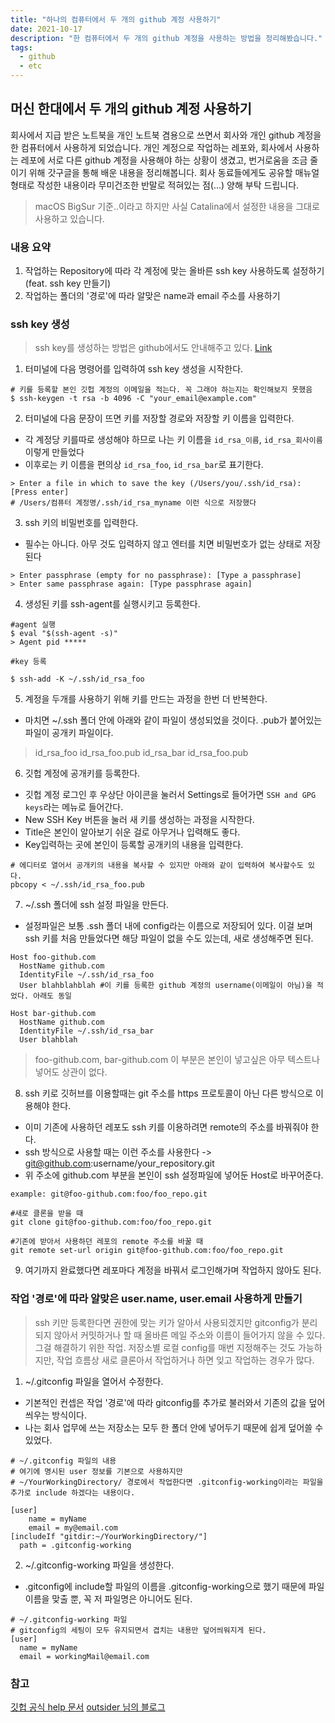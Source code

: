 ```yaml
---
title: "하나의 컴퓨터에서 두 개의 github 계정 사용하기"
date: 2021-10-17
description: "한 컴퓨터에서 두 개의 github 계정을 사용하는 방법을 정리해봤습니다."
tags:
  - github
  - etc
---
```


## 머신 한대에서 두 개의 github 계정 사용하기

회사에서 지급 받은 노트북을 개인 노트북 겸용으로 쓰면서 회사와 개인 github 계정을 한 컴퓨터에서 사용하게 되었습니다.
개인 계정으로 작업하는 레포와, 회사에서 사용하는 레포에 서로 다른 github 계정을 사용해야 하는 상황이 생겼고, 번거로움을 조금 줄이기 위해 갓구글을 통해 배운 내용을 정리해봅니다.
회사 동료들에게도 공유할 매뉴얼 형태로 작성한 내용이라 무미건조한 반말로 적혀있는 점(...) 양해 부탁 드립니다.

> macOS BigSur 기준..이라고 하지만 사실 Catalina에서 설정한 내용을 그대로 사용하고 있습니다.

### 내용 요약
1. 작업하는 Repository에 따라 각 계정에 맞는 올바른 ssh key 사용하도록 설정하기 (feat. ssh key 만들기)
2. 작업하는 폴더의 '경로'에 따라 알맞은 name과 email 주소를 사용하기

### ssh key 생성

> ssh key를 생성하는 방법은 github에서도 안내해주고 있다. [Link](https://help.github.com/en/github/authenticating-to-github/generating-a-new-ssh-key-and-adding-it-to-the-ssh-agent)

1. 터미널에 다음 명령어를 입력하여 ssh key 생성을 시작한다.

```shell script
# 키를 등록할 본인 깃헙 계정의 이메일을 적는다. 꼭 그래야 하는지는 확인해보지 못했음
$ ssh-keygen -t rsa -b 4096 -C "your_email@example.com"
```

2. 터미널에 다음 문장이 뜨면 키를 저장할 경로와 저장할 키 이름을 입력한다.
 - 각 계정당 키를따로 생성해야 하므로 나는 키 이름을 `id_rsa_이름`, `id_rsa_회사이름` 이렇게 만들었다
 - 이후로는 키 이름을 편의상 `id_rsa_foo`, `id_rsa_bar`로 표기한다.
```shell script
> Enter a file in which to save the key (/Users/you/.ssh/id_rsa): [Press enter]
# /Users/컴퓨터 계정명/.ssh/id_rsa_myname 이런 식으로 저장했다
```

3. ssh 키의 비밀번호를 입력한다.
 - 필수는 아니다. 아무 것도 입력하지 않고 엔터를 치면 비밀번호가 없는 상태로 저장된다
```shell script
> Enter passphrase (empty for no passphrase): [Type a passphrase]
> Enter same passphrase again: [Type passphrase again]
```

4. 생성된 키를 ssh-agent를 실행시키고 등록한다.

```shell script
#agent 실행
$ eval "$(ssh-agent -s)"
> Agent pid *****

#key 등록

$ ssh-add -K ~/.ssh/id_rsa_foo
```

5. 계정을 두개를 사용하기 위해 키를 만드는 과정을 한번 더 반복한다.
 - 마치면 ~/.ssh 폴더 안에 아래와 같이 파일이 생성되었을 것이다. .pub가 붙어있는 파일이 공개키 파일이다.

> id_rsa_foo
> id_rsa_foo.pub
> id_rsa_bar
> id_rsa_foo.pub

6. 깃헙 계정에 공개키를 등록한다.
 - 깃헙 계정 로그인 후 우상단 아이콘을 눌러서 Settings로 들어가면 `SSH and GPG keys`라는 메뉴로 들어간다.
 - New SSH Key 버튼을 눌러 새 키를 생성하는 과정을 시작한다.
 - Title은 본인이 알아보기 쉬운 걸로 아무거나 입력해도 좋다.
 - Key입력하는 곳에 본인이 등록할 공개키의 내용을 입력한다.
```shell script
# 에디터로 열어서 공개키의 내용을 복사할 수 있지만 아래와 같이 입력하여 복사할수도 있다.
pbcopy < ~/.ssh/id_rsa_foo.pub
```

7. ~/.ssh 폴더에 ssh 설정 파일을 만든다.
 - 설정파일은 보통 .ssh 폴더 내에 config라는 이름으로 저장되어 있다. 이걸 보며 ssh 키를 처음 만들었다면 해당 파일이 없을 수도 있는데, 새로 생성해주면 된다.
```shell script
Host foo-github.com
  HostName github.com
  IdentityFile ~/.ssh/id_rsa_foo
  User blahblahblah #이 키를 등록한 github 계정의 username(이메일이 아님)을 적었다. 아래도 동일

Host bar-github.com
  HostName github.com
  IdentityFile ~/.ssh/id_rsa_bar
  User blahblah
```
> foo-github.com, bar-github.com 이 부분은 본인이 넣고싶은 아무 텍스트나 넣어도 상관이 없다.

8. ssh 키로 깃허브를 이용할때는 git 주소를 https 프로토콜이 아닌 다른 방식으로 이용해야 한다.
 - 이미 기존에 사용하던 레포도 ssh 키를 이용하려면 remote의 주소를 바꿔줘야 한다.
 - ssh 방식으로 사용할 때는 이런 주소를 사용한다 -> git@github.com:username/your_repository.git
 - 위 주소에 github.com 부분을 본인이 ssh 설정파일에 넣어둔 Host로 바꾸어준다.
```shell script
example: git@foo-github.com:foo/foo_repo.git

#새로 클론을 받을 때
git clone git@foo-github.com:foo/foo_repo.git

#기존에 받아서 사용하던 레포의 remote 주소를 바꿀 때
git remote set-url origin git@foo-github.com:foo/foo_repo.git
```

9. 여기까지 완료했다면 레포마다 계정을 바꿔서 로그인해가며 작업하지 않아도 된다.

### 작업 '경로'에 따라 알맞은 user.name, user.email 사용하게 만들기

> ssh 키만 등록한다면 권한에 맞는 키가 알아서 사용되겠지만 gitconfig가 분리되지 않아서 커밋하거나 할 때 올바른 메일 주소와 이름이 들어가지 않을 수 있다. 그걸 해결하기 위한 작업.
> 저장소별 로컬 config를 매번 지정해주는 것도 가능하지만, 작업 흐름상 새로 클론아서 작업하거나 하면 잊고 작업하는 경우가 많다.

1. ~/.gitconfig 파일을 열어서 수정한다.
 - 기본적인 컨셉은 작업 '경로'에 따라 gitconfig를 추가로 불러와서 기존의 값을 덮어씌우는 방식이다.
 - 나는 회사 업무에 쓰는 저장소는 모두 한 폴더 안에 넣어두기 때문에 쉽게 덮어쓸 수 있었다.

```shell script
# ~/.gitconfig 파일의 내용
# 여기에 명시된 user 정보를 기본으로 사용하지만
# ~/YourWorkingDirectory/ 경로에서 작업한다면 .gitconfig-working이라는 파일을 추가로 include 하겠다는 내용이다.

[user]
	name = myName
	email = my@email.com
[includeIf "gitdir:~/YourWorkingDirectory/"]
  path = .gitconfig-working
```

2. ~/.gitconfig-working 파일을 생성한다.
 - .gitconfig에 include할 파일의 이름을 .gitconfig-working으로 했기 때문에 파일 이름을 맞출 뿐, 꼭 저 파일명은 아니어도 된다.
```shell script
# ~/.gitconfig-working 파일
# gitconfig의 세팅이 모두 유지되면서 겹치는 내용만 덮어씌워지게 된다.
[user]
  name = myName
  email = workingMail@email.com
```


### 참고
[깃헙 공식 help 문서](https://help.github.com/en/github/authenticating-to-github/generating-a-new-ssh-key-and-adding-it-to-the-ssh-agent#adding-your-ssh-key-to-the-ssh-agent)
[outsider 님의 블로그](https://blog.outsider.ne.kr/1448)